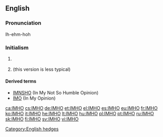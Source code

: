 ==English==

===Pronunciation===
Ih-ehm-hoh

===Initialism===
{{en-initialism}}

# {{Internet}} {{initialism of|In my [[humble]] opinion}}
# {{Internet}} {{initialism of|In my [[honest]] opinion}} (this version is less typical)

====Derived terms====
* [[IMNSHO]] (In My Not So Humble Opinion)
* [[IMO]] (In My Opinion)

[[Category:English hedges]]
[[ca:IMHO]]
[[cs:IMHO]]
[[de:IMHO]]
[[et:IMHO]]
[[el:IMHO]]
[[es:IMHO]]
[[eu:IMHO]]
[[fr:IMHO]]
[[ko:IMHO]]
[[it:IMHO]]
[[he:IMHO]]
[[lt:IMHO]]
[[hu:IMHO]]
[[pl:IMHO]]
[[pt:IMHO]]
[[ru:IMHO]]
[[sk:IMHO]]
[[fi:IMHO]]
[[sv:IMHO]]
[[vi:IMHO]]